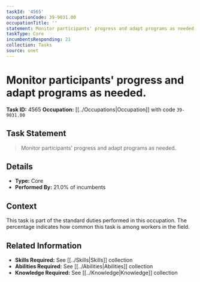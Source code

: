 ```yaml
---
taskId: '4565'
occupationCode: 39-9031.00
occupationTitle: ''
statement: Monitor participants' progress and adapt programs as needed.
taskType: Core
incumbentsResponding: 21
collection: Tasks
source: onet
---
```

# Monitor participants' progress and adapt programs as needed.

**Task ID:** 4565
**Occupation:** [[../Occupations|Occupation]] with code `39-9031.00`

## Task Statement

> Monitor participants' progress and adapt programs as needed.

## Details

- **Type:** Core
- **Performed By:** 21.0% of incumbents

## Context

This task is part of the standard duties performed in this occupation. The percentage indicates how common this task is among workers in the field.

## Related Information

- **Skills Required:** See [[../Skills|Skills]] collection
- **Abilities Required:** See [[../Abilities|Abilities]] collection
- **Knowledge Required:** See [[../Knowledge|Knowledge]] collection

